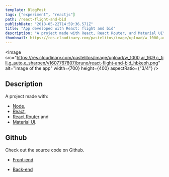```yaml
---
template: BlogPost
tags: ["experiment", "reactjs"]
path: /react-flight-and-bid
publishDate: "2018-05-22T14:59:36.571Z"
title: "App developed with React: flight and bid"
description: "A project made with React, React Router, and Material UI"
thumbnail: https://res.cloudinary.com/pastelitos/image/upload/w_1000,ar_16:9,c_fill,g_auto,e_sharpen/v1607767807/bruno/react-flight-and-bid_hbkeoh.png
---
```



<Image
	src="https://res.cloudinary.com/pastelitos/image/upload/w_1000,ar_16:9,c_fill,g_auto,e_sharpen/v1607767807/bruno/react-flight-and-bid_hbkeoh.png"
	alt="Image of the app"
	width={700}
	height={400}
	aspectRatio={"3/4"}
/>

## Description

A project made with:

- [Node](https://nodejs.org/en/),
- [React](https://reactjs.org),
- [React Router](https://reacttraining.com/react-router/) and
- [Material UI](https://material-ui.com/).

## Github

Check out the source code on Github.

- [Front-end](https://github.com/brunogarcia/flight-and-bid/tree/master/front-end)

- [Back-end](https://github.com/brunogarcia/flight-and-bid/tree/master/server)
